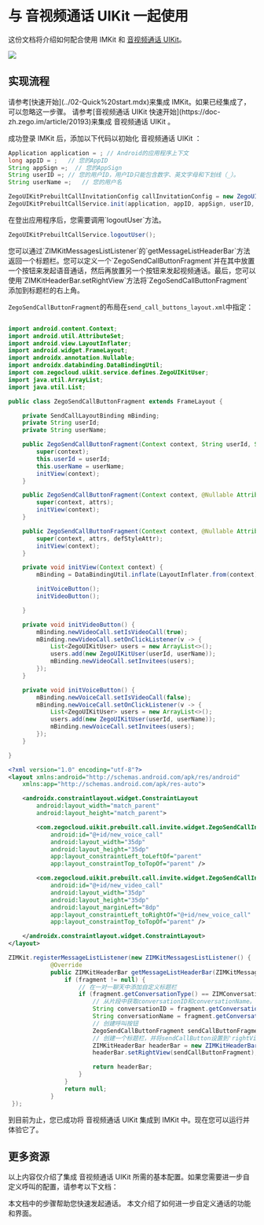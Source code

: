 # 与 音视频通话 UIKit 一起使用

这份文档将介绍如何配合使用 IMKit 和 [音视频通话 UIKit](https://doc-zh.zego.im/article/20193)。

<Frame width="200" height="auto" caption="">
    <img src="https://storage.zego.im/sdk-doc/Pics/ZIMKit/inapp_chat_with_call.gif" />
</Frame>

## 实现流程

<Steps>
<Step title="集成 IMKit">
请参考[快速开始](../02-Quick%20start.mdx)来集成 IMKit。如果已经集成了，可以忽略这一步骤。
</Step>
<Step title="集成 音视频通话 UIKit">
请参考[音视频通话 UIKit 快速开始](https://doc-zh.zego.im/article/20193)来集成 音视频通话 UIKit 。
</Step>
<Step title="初始化 音视频通话 UIKit">

成功登录 IMKit 后，添加以下代码以初始化 音视频通话 UIKit ：

```java
Application application = ; // Android的应用程序上下文
long appID = ;   // 您的AppID
String appSign =;  // 您的AppSign
String userID =; // 您的用户ID，用户ID只能包含数字、英文字母和下划线（_）。
String userName =;   // 您的用户名

ZegoUIKitPrebuiltCallInvitationConfig callInvitationConfig = new ZegoUIKitPrebuiltCallInvitationConfig();
ZegoUIKitPrebuiltCallService.init(application, appID, appSign, userID, userName,callInvitationConfig);
```
<Warning title="警告">
在登出应用程序后，您需要调用`logoutUser`方法。

```java
ZegoUIKitPrebuiltCallService.logoutUser();
```
</Warning>
</Step>
<Step title="添加发起呼叫邀请按钮">
您可以通过`ZIMKitMessagesListListener`的`getMessageListHeaderBar`方法返回一个标题栏。您可以定义一个`ZegoSendCallButtonFragment`并在其中放置一个按钮来发起语音通话，然后再放置另一个按钮来发起视频通话。最后，您可以使用`ZIMKitHeaderBar.setRightView`方法将`ZegoSendCallButtonFragment`添加到标题栏的右上角。

`ZegoSendCallButtonFragment`的布局在`send_call_buttons_layout.xml`中指定：
<CodeGroup>

```java ZegoSendCallButtonFragment.java {36,44-49,53-58}

import android.content.Context;
import android.util.AttributeSet;
import android.view.LayoutInflater;
import android.widget.FrameLayout;
import androidx.annotation.Nullable;
import androidx.databinding.DataBindingUtil;
import com.zegocloud.uikit.service.defines.ZegoUIKitUser;
import java.util.ArrayList;
import java.util.List;

public class ZegoSendCallButtonFragment extends FrameLayout {

    private SendCallLayoutBinding mBinding;
    private String userId;
    private String userName;

    public ZegoSendCallButtonFragment(Context context, String userId, String userName) {
        super(context);
        this.userId = userId;
        this.userName = userName;
        initView(context);
    }

    public ZegoSendCallButtonFragment(Context context, @Nullable AttributeSet attrs) {
        super(context, attrs);
        initView(context);
    }

    public ZegoSendCallButtonFragment(Context context, @Nullable AttributeSet attrs, int defStyleAttr) {
        super(context, attrs, defStyleAttr);
        initView(context);
    }

    private void initView(Context context) {
        mBinding = DataBindingUtil.inflate(LayoutInflater.from(context), R.layout.send_call_buttons_layout, this, true);

        initVoiceButton();
        initVideoButton();

    }

    private void initVideoButton() {
        mBinding.newVideoCall.setIsVideoCall(true);
        mBinding.newVideoCall.setOnClickListener(v -> {
            List<ZegoUIKitUser> users = new ArrayList<>();
            users.add(new ZegoUIKitUser(userId, userName));
            mBinding.newVideoCall.setInvitees(users);
        });
    }

    private void initVoiceButton() {
        mBinding.newVoiceCall.setIsVideoCall(false);
        mBinding.newVoiceCall.setOnClickListener(v -> {
            List<ZegoUIKitUser> users = new ArrayList<>();
            users.add(new ZegoUIKitUser(userId, userName));
            mBinding.newVoiceCall.setInvitees(users);
        });
    }

}
```

```xml send_call_buttons_layout.xml {9,16}
<?xml version="1.0" encoding="utf-8"?>
<layout xmlns:android="http://schemas.android.com/apk/res/android"
    xmlns:app="http://schemas.android.com/apk/res-auto">

    <androidx.constraintlayout.widget.ConstraintLayout
        android:layout_width="match_parent"
        android:layout_height="match_parent">

        <com.zegocloud.uikit.prebuilt.call.invite.widget.ZegoSendCallInvitationButton
            android:id="@+id/new_voice_call"
            android:layout_width="35dp"
            android:layout_height="35dp"
            app:layout_constraintLeft_toLeftOf="parent"
            app:layout_constraintTop_toTopOf="parent" />

        <com.zegocloud.uikit.prebuilt.call.invite.widget.ZegoSendCallInvitationButton
            android:id="@+id/new_video_call"
            android:layout_width="35dp"
            android:layout_height="35dp"
            android:layout_marginLeft="8dp"
            app:layout_constraintLeft_toRightOf="@+id/new_voice_call"
            app:layout_constraintTop_toTopOf="parent" />

    </androidx.constraintlayout.widget.ConstraintLayout>
</layout>
```
```java title="将ZegoSendCallButtonFragment添加到标题栏中" {11-14}
ZIMKit.registerMessageListListener(new ZIMKitMessagesListListener() {
            @Override
            public ZIMKitHeaderBar getMessageListHeaderBar(ZIMKitMessageFragment fragment) {
                if (fragment != null) {
                    // 在一对一聊天中添加自定义标题栏
                    if (fragment.getConversationType() == ZIMConversationType.PEER) {
                        // 从片段中获取conversationID和conversationName。
                        String conversationID = fragment.getConversationID(); //The ID of the user you want to call.
                        String conversationName = fragment.getConversationName(); //The username of the user you want to call.
                        // 创建呼叫按钮
                        ZegoSendCallButtonFragment sendCallButtonFragment = new ZegoSendCallButtonFragment(YourActivity.this, fconversationID, conversationName);
                        // 创建一个标题栏，并将sendCallButton设置到'rightView'。
                        ZIMKitHeaderBar headerBar = new ZIMKitHeaderBar();
                        headerBar.setRightView(sendCallButtonFragment);

                        return headerBar;
                    }
                }
                return null;
            }
 });
```
</CodeGroup>
</Step>
</Steps>



到目前为止，您已成功将 音视频通话 UIKit 集成到 IMKit 中。现在您可以运行并体验它了。

## 更多资源

以上内容仅介绍了集成 音视频通话 UIKit 所需的基本配置。如果您需要进一步自定义呼叫的配置，请参考以下文档：

<CardGroup cols={2}>
  
  <Card title="音视频通话 UIKit - 快速开始" href="https://doc-zh.zego.im/article/20210" target="_blank">
    本文档中的步骤帮助您快速发起通话。
  </Card>

  <Card title="音视频通话 UIKit - 自定义 UI" href="https://doc-zh.zego.im/article/20217" target="_blank">
    本文介绍了如何进一步自定义通话的功能和界面。
  </Card>

</CardGroup>
